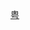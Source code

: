 {{Navbox
|name=肇庆市公共交通网络
|title=肇庆市公共交通网络
|listclass=hlist
|state=

|image=
|imagestyle = 
|imageleft = 
|imageleftstyle = 

|group1= '''主要铁路车站'''
    |list1= 
*[[肇庆站]]
*[[肇庆东站]]
*[[肇庆南站]]（规划）
*[[端州站]]
*[[大旺站]]（规划）

|group2='''[[中国高速铁路|高速铁路]]'''
    |list2 = 
*[[南广铁路]] 
*[[贵广客运专线]] 
*[[广佛肇城际轨道]] 
*[[广湛客运专线]] （规划）
*[[肇深铁路]] （规划）
*[[肇顺南城际轨道]] （规划）
*[[肇云城际轨道]] （规划）
*[[肇梧城际轨道]] （规划）

|group3= '''普速铁路'''
    |list3 = 
*[[广茂铁路]]
*[[柳肇铁路]]


|group4 = '''市内公交路网'''
|list4 = 
*[[肇庆公交|肇庆公交]] 
*[[肇庆公交#BRT|肇庆BRT]]
*[[肇庆国际机场#地面交通|肇庆机场大巴]]
*[[肇庆出租车|肇庆出租车]]

|group5 = '''主要汽车客运车站'''
|list5 = 
*[[肇庆汽车客运站|肇庆汽车客运站]] 
*[[肇庆城东客运站|肇庆城东客运站]] 
*[[肇庆城东安吉客运站|肇庆城东客运站]] 
*[[高要粤运客运站|高要粤运客运站]] 
*[[四会粤运客运站|四会粤运客运站]] 
*[[大旺客运站|大旺客运站]] 


|group6 = [[File:Airplane_silhouette.svg|16x16px]] '''[[航空]]'''
|list6 = [[广州白云国际机场]]

|group7 = [[File:Sinnbild Radfahrer, StVO 1992.svg|16x16px]] '''[[自行车]]'''
|list7 = [[肇庆公共自行车]] 
}}<noinclude>

[[Category:中华人民共和国公共交通导航模板|粤]]
</noinclude>